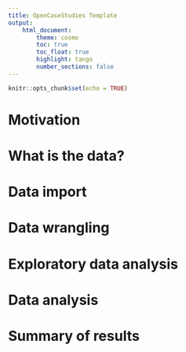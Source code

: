 ```yaml
---
title: OpenCaseStudies Template
output: 
    html_document:
        theme: cosmo 
        toc: true
        toc_float: true
        highlight: tango
        number_sections: false
---
```


```r
knitr::opts_chunk$set(echo = TRUE)
```

# Motivation 

# What is the data? 

# Data import

# Data wrangling 

# Exploratory data analysis

# Data analysis 

# Summary of results